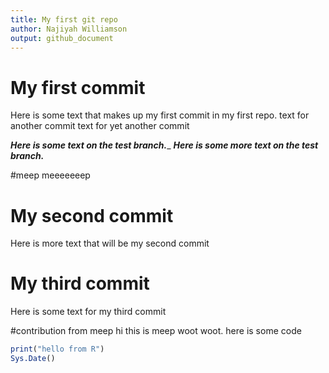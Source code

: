 ```yaml
---
title: My first git repo
author: Najiyah Williamson
output: github_document
---
```


# My first commit

Here is some text that makes up my first commit in my first repo.
text for another commit
text for yet another commit

___Here is some text on the test branch.____
___Here is some more text on the test branch.___

#meep
meeeeeeep

# My second commit

Here is more text that will be my second commit

# My third commit

Here is some text for my third commit

#contribution from meep
hi this is meep woot woot. here is some code

```r
print("hello from R")
Sys.Date()
```


